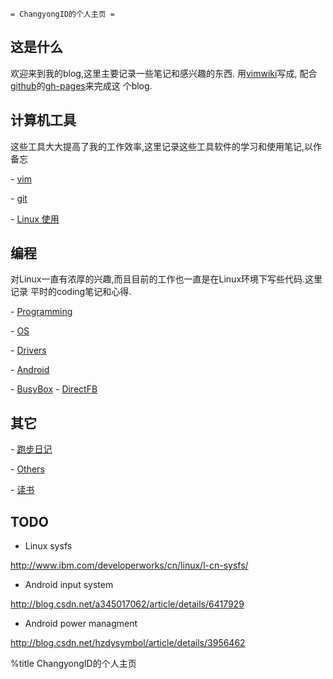 
 = ChangyongID的个人主页 =

== 这是什么 ==

欢迎来到我的blog,这里主要记录一些笔记和感兴趣的东西.
用[http://code.google.com/p/vimwiki/ vimwiki]写成,
配合[http://github.com/ github]的[http://pages.github.com/ gh-pages]来完成这
个blog.

== 计算机工具 ==

这些工具大大提高了我的工作效率,这里记录这些工具软件的学习和使用笔记,以作备忘

- [[vim]]

- [[git]]

- [[Linux 使用]]

== 编程 ==

对Linux一直有浓厚的兴趣,而且目前的工作也一直是在Linux环境下写些代码.这里记录
平时的coding笔记和心得.

- [[Programming]]

- [[OS]]

- [[Drivers]]

- [[Android]]

- [[BusyBox]]
- [[DirectFB]]

== 其它 ==

- [[diary/diary|跑步日记]]

- [[Others]]

- [[读书]]

== TODO ==

* Linux sysfs

http://www.ibm.com/developerworks/cn/linux/l-cn-sysfs/

* Android input system

http://blog.csdn.net/a345017062/article/details/6417929

* Android power managment

http://blog.csdn.net/hzdysymbol/article/details/3956462

%title ChangyongID的个人主页
